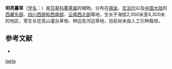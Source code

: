 {{Speciesbox
| name = 明亮薹草
| status = 
| status_system = 
| image =
| genus = Carex
| species = laeta
| authority = Boott
}}

'''明亮薹草'''（[[学名|学名]]：{{lang|la|''Carex laeta''}}）是[[莎草科|莎草科]][[薹草属|薹草属]]的植物。分布在[[锡金|锡金]]、[[尼泊尔|尼泊尔]]以及[[中国大陆|中国大陆]]的[[西藏东部|西藏东部]]、[[四川西部和西南部|四川西部和西南部]]、[[云南西北部|云南西北部]]等地，生长于海拔2,000米至4,300米的地区，常生长在高山灌丛草甸、林边及河边草地，目前尚未由人工引种栽培。

== 参考文献 ==
<div class="references-small">
* {{cite web| url =http://www.bioinfo.cn/db05/KmzwSpecies.php?action=view&id=6711| title =明亮薹草| work =《中国高等植物数据库全库》| publisher =中国科学院微生物研究所| author =昆明植物研究所| accessdate =2009-02-24| deadurl =yes| archiveurl =https://web.archive.org/web/20160305063750/http://www.bioinfo.cn/db05/KmzwSpecies.php?action=view&id=6711| archivedate =2016-03-05}}
</div>
{{Taxonbar|from=Q11087697}}

{{DEFAULTSORT:Carex laeta}}
[[Category:薹草属|laeta]]


{{Carex-stub}}